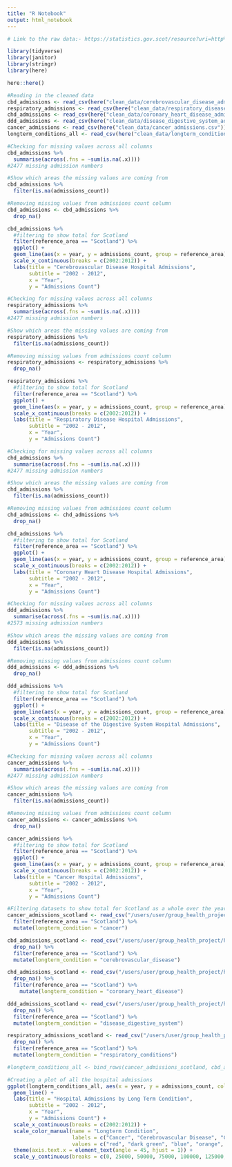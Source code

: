 ```yaml
---
title: "R Notebook"
output: html_notebook
---
```

```r
# Link to the raw data:- https://statistics.gov.scot/resource?uri=http%3A%2F%2Fstatistics.gov.scot%2Fdata%2Fhospital-admissions
```


```r
library(tidyverse)
library(janitor)
library(stringr)
library(here)
```

```r
here::here()
```

```r
#Reading in the cleaned data
cbd_admissions <- read_csv(here("clean_data/cerebrovascular_disease_admissions.csv"))
respiratory_admissions <- read_csv(here("clean_data/respiratory_disease_hospital_admissions.csv"))
chd_admissions <- read_csv(here("clean_data/coronary_heart_disease_admissions.csv"))
ddd_admissions <- read_csv(here("clean_data/disease_digestive_system_admissions.csv"))
cancer_admissions <- read_csv(here("clean_data/cancer_admissions.csv"))
longterm_conditions_all <- read_csv(here("clean_data/longterm_conditions_all.csv"))

```

```r
#Checking for missing values across all columns
cbd_admissions %>% 
  summarise(across(.fns = ~sum(is.na(.x))))
#2477 missing admission numbers
```

```r
#Show which areas the missing values are coming from
cbd_admissions %>% 
  filter(is.na(admissions_count))
```

```r
#Removing missing values from admissions count column
cbd_admissions <- cbd_admissions %>% 
  drop_na()
```

```r
cbd_admissions %>% 
  #filtering to show total for Scotland
  filter(reference_area == "Scotland") %>% 
  ggplot() +
  geom_line(aes(x = year, y = admissions_count, group = reference_area)) +
  scale_x_continuous(breaks = c(2002:2012)) +
  labs(title = "Cerebrovascular Disease Hospital Admissions",
       subtitle = "2002 - 2012",
       x = "Year",
       y = "Admissions Count")
```


```r
#Checking for missing values across all columns
respiratory_admissions %>% 
  summarise(across(.fns = ~sum(is.na(.x))))
#2477 missing admission numbers
```

```r
#Show which areas the missing values are coming from
respiratory_admissions %>% 
  filter(is.na(admissions_count))
```

```r
#Removing missing values from admissions count column
respiratory_admissions <- respiratory_admissions %>% 
  drop_na()
```

```r
respiratory_admissions %>% 
  #filtering to show total for Scotland
  filter(reference_area == "Scotland") %>% 
  ggplot() +
  geom_line(aes(x = year, y = admissions_count, group = reference_area))  +
  scale_x_continuous(breaks = c(2002:2012)) +
  labs(title = "Respiratory Disease Hospital Admissions",
       subtitle = "2002 - 2012",
       x = "Year",
       y = "Admissions Count")
```


```r
#Checking for missing values across all columns
chd_admissions %>% 
  summarise(across(.fns = ~sum(is.na(.x))))
#2477 missing admission numbers
```

```r
#Show which areas the missing values are coming from
chd_admissions %>% 
  filter(is.na(admissions_count))
```

```r
#Removing missing values from admissions count column
chd_admissions <- chd_admissions %>% 
  drop_na()
```

```r
chd_admissions %>% 
  #filtering to show total for Scotland
  filter(reference_area == "Scotland") %>% 
  ggplot() +
  geom_line(aes(x = year, y = admissions_count, group = reference_area))  +
  scale_x_continuous(breaks = c(2002:2012)) +
  labs(title = "Coronary Heart Disease Hospital Admissions",
       subtitle = "2002 - 2012",
       x = "Year",
       y = "Admissions Count")
```


```r
#Checking for missing values across all columns
ddd_admissions %>% 
  summarise(across(.fns = ~sum(is.na(.x))))
#2573 missing admission numbers
```

```r
#Show which areas the missing values are coming from
ddd_admissions %>% 
  filter(is.na(admissions_count))
```

```r
#Removing missing values from admissions count column
ddd_admissions <- ddd_admissions %>% 
  drop_na()
```

```r
ddd_admissions %>% 
  #filtering to show total for Scotland
  filter(reference_area == "Scotland") %>% 
  ggplot() +
  geom_line(aes(x = year, y = admissions_count, group = reference_area))  +
  scale_x_continuous(breaks = c(2002:2012)) +
  labs(title = "Disease of the Digestive System Hospital Admissions",
       subtitle = "2002 - 2012",
       x = "Year",
       y = "Admissions Count")
```

```r
#Checking for missing values across all columns
cancer_admissions %>% 
  summarise(across(.fns = ~sum(is.na(.x))))
#2477 missing admission numbers
```
```r
#Show which areas the missing values are coming from
cancer_admissions %>% 
  filter(is.na(admissions_count))
```

```r
#Removing missing values from admissions count column
cancer_admissions <- cancer_admissions %>% 
  drop_na()
```

```r
cancer_admissions %>% 
  #filtering to show total for Scotland
  filter(reference_area == "Scotland") %>% 
  ggplot() +
  geom_line(aes(x = year, y = admissions_count, group = reference_area))  +
  scale_x_continuous(breaks = c(2002:2012)) +
  labs(title = "Cancer Hospital Admissions",
       subtitle = "2002 - 2012",
       x = "Year",
       y = "Admissions Count")
```
```r
#Filtering datasets to show total for Scotland as a whole over the years and combining all datasets
cancer_admissions_scotland <- read_csv("/users/user/group_health_project/hospital_admissions_data/clean_data/cancer_admissions.csv") %>% drop_na() %>% 
  filter(reference_area == "Scotland") %>% 
  mutate(longterm_condition = "cancer")

cbd_admissions_scotland <- read_csv("/users/user/group_health_project/hospital_admissions_data/clean_data/cerebrovascular_disease_admissions.csv")  %>% 
  drop_na() %>% 
  filter(reference_area == "Scotland") %>% 
  mutate(longterm_condition = "cerebrovascular_disease")

chd_admissions_scotland <- read_csv("/users/user/group_health_project/hospital_admissions_data/clean_data/coronary_heart_disease_admissions.csv")  %>% 
  drop_na() %>% 
  filter(reference_area == "Scotland") %>%
    mutate(longterm_condition = "coronary_heart_disease")

ddd_admissions_scotland <- read_csv("/users/user/group_health_project/hospital_admissions_data/clean_data/disease_digestive_system_admissions.csv")  %>% 
  drop_na() %>% 
  filter(reference_area == "Scotland") %>% 
  mutate(longterm_condition = "disease_digestive_system")

respiratory_admissions_scotland <- read_csv("/users/user/group_health_project/hospital_admissions_data/clean_data/respiratory_disease_hospital_admissions.csv")  %>% 
  drop_na() %>% 
  filter(reference_area == "Scotland") %>% 
  mutate(longterm_condition = "respiratory_conditions")

#longterm_conditions_all <- bind_rows(cancer_admissions_scotland, cbd_admissions_scotland, chd_admissions_scotland, ddd_admissions_scotland, respiratory_admissions_scotland)
```

```r
#Creating a plot of all the hospital admissions
ggplot(longterm_conditions_all, aes(x = year, y = admissions_count, colour = longterm_condition)) +
  geom_line() +
  labs(title = "Hospital Admissions by Long Term Condition",
       subtitle = "2002 - 2012",
       x = "Year",
       y = "Admissions Count") +
  scale_x_continuous(breaks = c(2002:2012)) +
  scale_color_manual(name = "Longterm Condition",
                     labels = c("Cancer", "Cerebrovascular Disease", "Coronary Heart Disease", "Disease Digestive System", "Respiratory Conditions"),
                     values = c("red", "dark green", "blue", "orange", "purple")) +
  theme(axis.text.x = element_text(angle = 45, hjust = 1)) +
  scale_y_continuous(breaks = c(0, 25000, 50000, 75000, 100000, 125000, 150000, 175000))
```